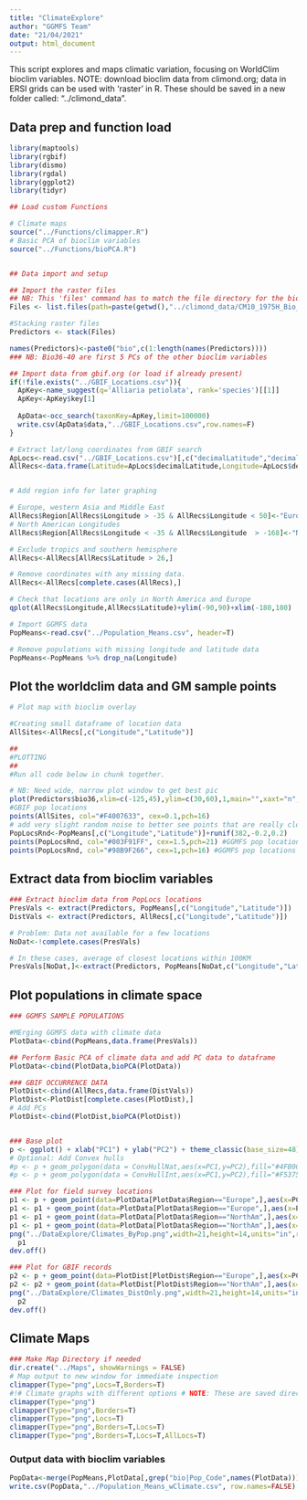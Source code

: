 ```yaml
---
title: "ClimateExplore"
author: "GGMFS Team"
date: "21/04/2021"
output: html_document
---
```


This script explores and maps climatic variation, focusing on WorldClim bioclim variables.
NOTE: download bioclim data from climond.org; data in ERSI grids can be used with 'raster' in R. These should be saved in a new folder called: "../climond_data".

## Data prep and function load

```r
library(maptools)
library(rgbif)
library(dismo)
library(rgdal)
library(ggplot2)
library(tidyr)

## Load custom Functions

# Climate maps
source("../Functions/climapper.R")
# Basic PCA of bioclim variables
source("../Functions/bioPCA.R")


## Data import and setup

## Import the raster files
## NB: This 'files' command has to match the file directory for the bioclim data
Files <- list.files(path=paste(getwd(),"../climond_data/CM10_1975H_Bio_ESRI_V12",sep="/"),pattern='w001001.adf', recursive=TRUE,full.names=TRUE )

#Stacking raster files
Predictors <- stack(Files)

names(Predictors)<-paste0("bio",c(1:length(names(Predictors))))
### NB: Bio36-40 are first 5 PCs of the other bioclim variables

## Import data from gbif.org (or load if already present)
if(!file.exists("../GBIF_Locations.csv")){  
  ApKey<-name_suggest(q='Alliaria petiolata', rank='species')[[1]]
  ApKey<-ApKey$key[1]
  
  ApData<-occ_search(taxonKey=ApKey,limit=100000)
  write.csv(ApData$data,"../GBIF_Locations.csv",row.names=F)
}

# Extract lat/long coordinates from GBIF search
ApLocs<-read.csv("../GBIF_Locations.csv")[,c("decimalLatitude","decimalLongitude")]
AllRecs<-data.frame(Latitude=ApLocs$decimalLatitude,Longitude=ApLocs$decimalLongitude,Region=NA)


# Add region info for later graphing

# Europe, western Asia and Middle East
AllRecs$Region[AllRecs$Longitude > -35 & AllRecs$Longitude < 50]<-"Europe" 
# North American Longitudes
AllRecs$Region[AllRecs$Longitude < -35 & AllRecs$Longitude  > -168]<-"NorthAm"

# Exclude tropics and southern hemisphere
AllRecs<-AllRecs[AllRecs$Latitude > 26,] 

# Remove coordinates with any missing data.
AllRecs<-AllRecs[complete.cases(AllRecs),]

# Check that locations are only in North America and Europe
qplot(AllRecs$Longitude,AllRecs$Latitude)+ylim(-90,90)+xlim(-180,180) 

# Import GGMFS data
PopMeans<-read.csv("../Population_Means.csv", header=T) 

# Remove populations with missing longitude and latitude data
PopMeans<-PopMeans %>% drop_na(Longitude)

```

## Plot the worldclim data and GM sample points
```r
# Plot map with bioclim overlay

#Creating small dataframe of location data
AllSites<-AllRecs[,c("Longitude","Latitude")]

##
#PLOTTING
##
#Run all code below in chunk together. 

# NB: Need wide, narrow plot window to get best pic
plot(Predictors$bio36,xlim=c(-125,45),ylim=c(30,60),1,main="",xaxt="n",yaxt="n",legend=F) 
#GBIF pop locations  
points(AllSites, col="#F4007633", cex=0.1,pch=16) 
# add very slight random noise to better see points that are really close together
PopLocsRnd<-PopMeans[,c("Longitude","Latitude")]+runif(382,-0.2,0.2) 
points(PopLocsRnd, col="#003F91FF", cex=1.5,pch=21) #GGMFS pop locations
points(PopLocsRnd, col="#98B9F266", cex=1,pch=16) #GGMFS pop locations 


```


## Extract data from bioclim variables
```r
### Extract bioclim data from PopLocs locations
PresVals <- extract(Predictors, PopMeans[,c("Longitude","Latitude")])
DistVals <- extract(Predictors, AllRecs[,c("Longitude","Latitude")])

# Problem: Data not available for a few locations
NoDat<-!complete.cases(PresVals)

# In these cases, average of closest locations within 100KM
PresVals[NoDat,]<-extract(Predictors, PopMeans[NoDat,c("Longitude","Latitude")],buffer=100000,fun=mean)


```


## Plot populations in climate space
```r
### GGMFS SAMPLE POPULATIONS

#MErging GGMFS data with climate data
PlotData<-cbind(PopMeans,data.frame(PresVals))

## Perform Basic PCA of climate data and add PC data to dataframe
PlotData<-cbind(PlotData,bioPCA(PlotData))

### GBIF OCCURRENCE DATA
PlotDist<-cbind(AllRecs,data.frame(DistVals))
PlotDist<-PlotDist[complete.cases(PlotDist),]
# Add PCs 
PlotDist<-cbind(PlotDist,bioPCA(PlotDist))


### Base plot
p <- ggplot() + xlab("PC1") + ylab("PC2") + theme_classic(base_size=48) + guides(fill=FALSE)
# Optional: Add Convex hulls
#p <- p + geom_polygon(data = ConvHullNat,aes(x=PC1,y=PC2),fill="#4FB0C666", alpha = 0.2)
#p <- p + geom_polygon(data = ConvHullInt,aes(x=PC1,y=PC2),fill="#F5375166", alpha = 0.2)

### Plot for field survey locations
p1 <- p + geom_point(data=PlotData[PlotData$Region=="Europe",],aes(x=PC1,y=PC2),colour="#4FB0C633",size=8,shape=16) 
p1 <- p1 + geom_point(data=PlotData[PlotData$Region=="Europe",],aes(x=PC1,y=PC2),colour="#4FB0C6FF",size=8,shape=1) 
p1 <- p1 + geom_point(data=PlotData[PlotData$Region=="NorthAm",],aes(x=PC1,y=PC2),colour="#F5375133",size=8,shape=16)
p1 <- p1 + geom_point(data=PlotData[PlotData$Region=="NorthAm",],aes(x=PC1,y=PC2),colour="#F53751FF",size=8,shape=1)
png("../DataExplore/Climates_ByPop.png",width=21,height=14,units="in",res=200)
  p1
dev.off()

### Plot for GBIF records
p2 <- p + geom_point(data=PlotDist[PlotDist$Region=="Europe",],aes(x=PC1,y=PC2),colour="#4FB0C633",size=3,shape=1)
p2 <- p2 + geom_point(data=PlotDist[PlotDist$Region=="NorthAm",],aes(x=PC1,y=PC2),colour="#F5375133",size=3,shape=1)
png("../DataExplore/Climates_DistOnly.png",width=21,height=14,units="in",res=200)
  p2
dev.off()
```


## Climate Maps
```r
### Make Map Directory if needed
dir.create("../Maps", showWarnings = FALSE)
# Map output to new window for immediate inspection
climapper(Type="png",Locs=T,Borders=T)
#!# Climate graphs with different options # NOTE: These are saved directly to "Maps" folder
climapper(Type="png")
climapper(Type="png",Borders=T)
climapper(Type="png",Locs=T)
climapper(Type="png",Borders=T,Locs=T)
climapper(Type="png",Borders=T,Locs=T,AllLocs=T)
```


### Output data with bioclim variables
```r
PopData<-merge(PopMeans,PlotData[,grep("bio|Pop_Code",names(PlotData))],by="Pop_Code")
write.csv(PopData,"../Population_Means_wClimate.csv", row.names=FALSE) 
```


